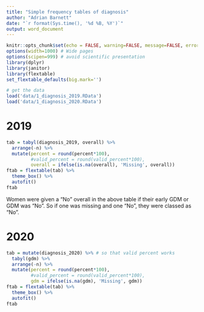 ```yaml
---
title: "Simple frequency tables of diagnosis"
author: "Adrian Barnett"
date: "`r format(Sys.time(), '%d %B, %Y')`"
output: word_document
---
```


  
```r
knitr::opts_chunk$set(echo = FALSE, warning=FALSE, message=FALSE, error=FALSE, comment='', dpi=400)
options(width=1000) # Wide pages
options(scipen=999) # avoid scientific presentation
library(dplyr)
library(janitor)
library(flextable)
set_flextable_defaults(big.mark='') 

# get the data
load('data/1_diagnosis_2019.RData')
load('data/1_diagnosis_2020.RData')
```

# 2019

```r
tab = tabyl(diagnosis_2019, overall) %>%
  arrange(-n) %>%
  mutate(percent = round(percent*100),
         #valid_percent = round(valid_percent*100),
         overall = ifelse(is.na(overall), 'Missing', overall))
ftab = flextable(tab) %>%
  theme_box() %>%
  autofit()
ftab
```

Women were given a "No" overall in the above table if their early GDM or GDM was "No". So if one was missing and one "No", they were classed as "No".

# 2020

```r
tab = mutate(diagnosis_2020) %>% # so that valid percent works
  tabyl(gdm) %>%
  arrange(-n) %>%
  mutate(percent = round(percent*100),
         #valid_percent = round(valid_percent*100),
         gdm = ifelse(is.na(gdm), 'Missing', gdm))
ftab = flextable(tab) %>%
  theme_box() %>%
  autofit()
ftab
```
